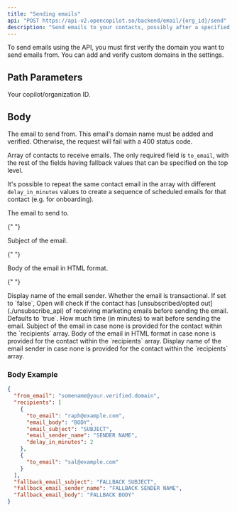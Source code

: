 ```yaml
---
title: "Sending emails"
api: "POST https://api-v2.opencopilot.so/backend/email/{org_id}/send"
description: "Send emails to your contacts, possibly after a specified time delay."
---
```


<Note>
  To send emails using the API, you must first verify the domain you want to
  send emails from. You can add and verify custom domains in the settings.
</Note>

## Path Parameters

<ParamField path="orgId" type="string" required>
  Your copilot/organization ID.
</ParamField>

## Body

<ParamField body="from_email" type="string" required>
  The email to send from. This email's domain name must be added and verified.
  Otherwise, the request will fail with a 400 status code.
</ParamField>

<ParamField body="recipients" type="array" required>

Array of contacts to receive emails. The only required field is `to_email`, with the rest of the fields having fallback values that can be specified on the top level.

It's possible to repeat the same contact email in the array with different `delay_in_minutes` values to create a sequence of scheduled emails for that contact (e.g. for onboarding).

<Expandable title="recipients">
<ParamField body="to_email" type="string" required>
  The email to send to.
</ParamField>

{" "}

<ParamField body="email_subject" type="string">
  Subject of the email.
</ParamField>

{" "}

<ParamField body="email_body" type="string">
  Body of the email in HTML format.
</ParamField>

{" "}

<ParamField body="email_sender_name" type="string">
  Display name of the email sender.
</ParamField>

<ParamField body="email_is_transactional" type="boolean">
  Whether the email is transactional. If set to `false`, Open will check if the
  contact has [unsubscribed/opted out](./unsubscribe_api) of receiving marketing
  emails before sending the email. Defaults to `true`.
</ParamField>

  <ParamField body="delay_in_minutes" type="string">
    How much time (in minutes) to wait before sending the email.
  </ParamField>
</Expandable>
</ParamField>

<ParamField body="fallback_email_subject" type="string">
  Subject of the email in case none is provided for the contact within the
  `recipients` array.
</ParamField>

<ParamField body="fallback_email_body" type="string">
  Body of the email in HTML format in case none is provided for the contact
  within the `recipients` array.
</ParamField>

<ParamField body="fallback_email_sender_name" type="string">
  Display name of the email sender in case none is provided for the contact
  within the `recipients` array.
</ParamField>

### Body Example

```json
{
  "from_email": "somename@your.verified.domain",
  "recipients": [
    {
      "to_email": "raph@example.com",
      "email_body": "BODY",
      "email_subject": "SUBJECT",
      "email_sender_name": "SENDER NAME",
      "delay_in_minutes": 2
    },
    {
      "to_email": "sal@example.com"
    }
  ],
  "fallback_email_subject": "FALLBACK SUBJECT",
  "fallback_email_sender_name": "FALLBACK SENDER NAME",
  "fallback_email_body": "FALLBACK BODY"
}
```
